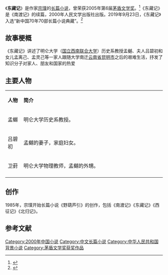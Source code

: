 {{Infobox book
| 书名      = 《东藏记》
| 图片      =
| 图片说明  = 
| 作者      = [[宗璞|宗璞]]
| 原名      = 
| 插图      = 
| 封面设计  = 
| 出版地    = 北京市
| 语言      = 简体中文
| 系列      = 
| 题材      = 
| 类型      = 长篇小说
| 出版者    = [[人民文学出版社|人民文学出版社]]
| 出版日期   = 2000年
| 中文版    = 
| 媒介      = 
| 页数      = 
| 开本      = 
| isbn      = 9787020033966
| oclc      = 
| 杜威十进制图书分类法    = 
| 美国国会图书馆图书分类法 = 
| 上一部作品= 
| 下一部作品= 
| 引用      = 
| 被引用    = 
}}
《'''东藏记'''》是作家[[宗璞|宗璞]]的[[长篇小说|长篇小说]]，曾荣获2005年第6届[[茅盾文学奖|茅盾文学奖]]。<ref>{{cite news |title=历届茅盾文学奖获奖作品（1982-2011） |url=http://news.163.com/15/0510/07/AP84IG3900014Q4P.html |accessdate=2020-09-01 |work=网易 |date=2015-05-10}}</ref>《东藏记》是《南渡记》的续篇，2000年人民文学出版社出版。2019年9月23日，《东藏记》入选“新中国70年70部长篇小说典藏”。<ref>{{cite news |author1=王志艳 |title=《平凡的世界》等入选“新中国70年70部长篇小说典藏” |url=http://www.xinhuanet.com/book/2019-09/23/c_1210289789.htm?baike |accessdate=2020-09-01 |work=新华社 |date=2019-09-23}}</ref>

==故事梗概==
《东藏记》讲述了明仑大学（[[国立西南联合大学|国立西南联合大学]]）历史系教授孟樾、夫人吕碧初和女儿孟离己、孟灵己等一家人跟随大学南迁[[云南省|云南省]][[昆明市|昆明市]]之后的艰难生活，抒发了知识分子对家人、朋友和国家的热爱

== 主要人物 ==
{|class="wikitable " width="100%"
|- style="background:green; color:white" align=center
|style="width:10%"|'''人物'''||style="width:90%"|'''简介'''
|-
| 孟樾 || 明仑大学历史系教授。
|-
| 吕碧初 || 孟樾的妻子，家庭妇女。
|-
| 卫葑 || 明仑大学物理教师，孟樾的外甥。
|-
|}

==创作==
1985年，宗璞开始长篇小说《野葫芦引》的创作，包括《南渡记》《东藏记》《西征记》《北归记》。

==参考文献==
{{reflist}}

{{茅盾文学奖}}

{{DEFAULTSORT:Dong东藏记}}
[[Category:2000年中国小说|Category:2000年中国小说]]
[[Category:中文长篇小说|Category:中文长篇小说]]
[[Category:中华人民共和国背景小说|Category:中华人民共和国背景小说]]
[[Category:茅盾文学奖获奖作品|Category:茅盾文学奖获奖作品]]